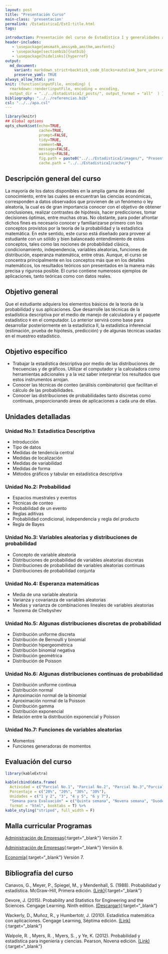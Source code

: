 ```yaml
---
layout: post
title: "Presentación Curso"
main-class: 'presentacion'
permalink: /EstadisticaI/EstI:title.html
tags:

introduction: Presentación del curso de Estadística I y generalidades a tener en cuenta
header-includes:
   - \usepackage{amsmath,amssymb,amsthm,amsfonts}
   - \usepackage[sectionbib]{natbib}
   - \usepackage[hidelinks]{hyperref}
output:
  md_document:
    variant: markdown_strict+backtick_code_blocks+autolink_bare_uris+ascii_identifiers+tex_math_single_backslash
    preserve_yaml: TRUE
always_allow_html: yes   
knit: (function(inputFile, encoding) {
  rmarkdown::render(inputFile, encoding = encoding,
  output_dir = "../../EstadisticaI/_posts/", output_format = "all"  ) })
bibliography: "../../referencias.bib"
csl: "../../apa.csl"
---
```


```r
library(knitr)
## Global options
opts_chunk$set(echo=TRUE,
               cache=TRUE,
               prompt=FALSE,
               tidy=TRUE,
               comment=NA,
               message=FALSE,
               warning=FALSE,
               fig.path = paste0("../../EstadisticaI/images/", "Presentacion"),
               cache.path = "../../EstadisticaI/cache/")

```

## Descripción general del curso
La mayoría de los datos disponibles en la amplia gama de áreas del conocimiento, entre las cuales se encuentran las ciencias económicas, corresponden a datos observados que provienen de un fenómeno o ley aleatoria, la cual es de gran importancia conocer con el objetivo de obtener conclusiones, realizar contrastes de hipótesis, hacer predicciones, tomar decisiones óptimas, entre muchas otras. No obstante, para poder afrontar dichos fines es necesario conocer y familiarizarse primero con los conceptos provistos por la teoría de la probabilidad y la estadística matemática. En este sentido, este curso está diseñado para proveer al estudiante con un sólido y bien balanceado entendimiento de estos conceptos, tales como las nociones de probabilidad clásica, condicionamiento, independencia, variables aleatorias, funciones de distribución, esperanza matemática, entre otras. Aunque, el curso se concentra principalmente en los conceptos más que en los detalles matemáticos, los resultados teóricos son presentados en la manera más precisa y rigurosa posible. El curso contiene numerosos ejemplos de aplicaciones, tanto teóricas como con datos reales.

## Objetivo general

Que el estudiante adquiera los elementos básicos de la teoría de la probabilidad y sus aplicaciones. Que desarrolle las técnicas de la estadística descriptiva por el medio de manejo de calculadora y el paquete estadístico <code>R</code> en el computador. Lo anterior servirá como base para desarrollar posteriormente en la estadística II, la estadística inferencial (estimación, prueba de hipótesis, predicción) y de algunas técnicas usadas en el muestreo estadístico.

## Objetivo específico
* Trabajar la estadística descriptiva por medio de las distribuciones de frecuencias y de gráficos. Utilizar el computador y la calculadora como herramientas adicionales y a la vez saber interpretar los resultados que estos instrumentos arrojan.
* Conocer las técnicas de conteo (análisis combinatorio) que facilitan el cálculo de las probabilidades.
* Conocer las distribuciones de probabilidades tanto discretas como continuas, proporcionando áreas de aplicaciones a cada una de ellas.

## Unidades detalladas
### Unidad No.1: Estadística Descriptiva
* Introducción
* Tipo de datos
* Medidas de tendencia central
* Medidas de localización
* Medidas de variabilidad
* Medidas de forma
* Métodos gráficos y tabular en estadística descriptiva

### Unidad No.2: Probabilidad
* Espacios muestrales y eventos
* Técnicas de conteo
* Probabilidad de un evento
* Reglas aditivas
* Probabilidad condicional, independencia y regla del producto
* Regla de Bayes

### Unidad No.3: Variables aleatorias y distribuciones de probabilidad
* Concepto de variable aleatoria
* Distribuciones de probabilidad de variables aleatorias discretas
* Distribuciones de probabilidad de variables aleatorias continuas
* Distribuciones de probabilidad conjunta

### Unidad No.4: Esperanza matemáticas
* Media de una variable aleatoria
* Varianza y covarianza de variables aleatorias
* Medias y varianza de combinaciones lineales de variables aleatorias
* Teorema de Chebyshev

### Unidad No.5: Algunas distribuciones discretas de probabilidad
* Distribución uniforme discreta
* Distribución de Bernoulli y binomial
* Distribución hipergeométrica
* Distribución binomial negativa
* Distribución geométrica
* Distribución de Poisson

### Unidad No.6: Algunas distribuciones continuas de probabilidad
* Distribución uniforme continua
* Distribución normal
* Aproximación normal de la binomial
* Aproximación normal de la Poisson
* Distribución gamma
* Distribución exponencial
* Relación entre la distribución exponencial y Poisson

### Unidad No.7: Funciones de variables aleatorias
* Momentos
* Funciones generadoras de momentos

## Evaluación del curso
```r
library(kableExtra)

kable(cbind(data.frame(
  Actividad = c("Parcial No.1", "Parcial No.2", "Parcial No.3","Parcial No.4")),
  Porcentaje = c("20%", "20%", "30%", "30%"),
  Unidades = c("1 y 2", "3", "4 y 5", "6 y 7"),
  "Semana para Evaluación" = c("Quinta semana", "Novena semana", "Duodécima semana", "Décimo cuarta semana")  ), 
  format = "html", booktabs = T) %>%
kable_styling("striped", full_width = F) 

```

## Malla curricular Programas

[Administración de Empresas](http://www.udea.edu.co/wps/wcm/connect/udea/af91e1c8-2160-4da1-b77c-75a857af84f7/MallaProgramaAdmon.pdf?MOD=AJPERES&CVID=ljvFNrm){:target="_blank"} Versión 7.

[Administración de Empresas](http://www.udea.edu.co/wps/wcm/connect/udea/7289d5f7-e816-429d-88dc-5900896e222e/Malla+Administración+UdeA_Plan+de+estudios+V8.pdf?MOD=AJPERES&CVID=mHm8gYY){:target="_blank"} Versión 8.

[Economía](http://www.udea.edu.co/wps/wcm/connect/udea/8c28c40c-ebe3-4211-be14-8d49c8b7efd4/Malla+Version+7.0+agosto2015.pdf?MOD=AJPERES&CVID=kZxI1y6){:target="_blank"} Versión 7.

## Bibliografía del curso

Canavos, G., Meyer, P., Spiegel, M., y Mendenhall, S. (1988). Probabilidad y estadística. McGraw-Hill, Primera edición.
[(Link)](https://gsosa61.files.wordpress.com/2008/03/10-canavos-g-probabilidad-y-estadistica-aplicaciones-y-metodos.pdf){:target="_blank"}

Devore, J. (2015). Probability and Statistics for Engineering and the Sciences. Cengage Learning. Ninth edition.
[(Descargar)](http://booksdl.org/get.php?md5=98c7c798530f9d7287e36760b999fae3){:target="_blank"}

Wackerly, D., Muñoz, R., y Humbertotr, J. (2010). Estadística matemática con aplicaciones. Cengage Learning, Séptima edición.
[(Link)](https://www.cimat.mx/ciencia_para_jovenes/bachillerato/libros/[Wackerly,Mendenhall,Scheaffer]Estadistica_Matematica_con_Aplicaciones.pdf){:target="_blank"}

Walpole, R. , Myers, R. , Myers, S. , y Ye, K. (2012). Probabilidad y estadística para ingeniería y ciencias. Pearson, Novena edición. [(Link)](https://vereniciafunez94hotmail.files.wordpress.com/2014/08/8va-probabilidad-y-estadistica-para-ingenier-walpole_8.pdf){:target="_blank"}


